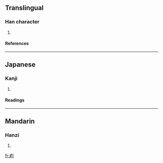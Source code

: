 ==Translingual==
===Han character===
{{Han char|rn=46|rad=山|as=07|sn=10|four=|canj=山竹木弓 (UHDN)}}
# {{defn|Han|sort=山07}}
====References====
{{Han ref|kx=0311.340|dkj=08097|hdz=10774.180|uh=5CF2|ud=23794}}
----
==Japanese==
===Kanji===
{{ja-kanji|grade=|rs=山07}}
# {{defn|Japanese}} 
====Readings====
{{ja-readings|on=[[り]] (ri)|kun=[[やまのならぶさま]] (yamanonarabusama)}}
----
==Mandarin==
===Hanzi===
{{cmn-hanzi|pin=[[lǐ]] (li3)|wg=li<sup>3</sup>}}
# {{defn|Mandarin}}

[[fr:峲]]